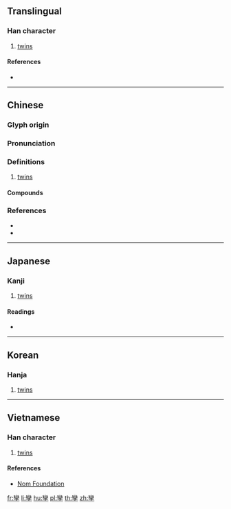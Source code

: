{{character info/new}}
{{also|孪}}
==Translingual==

===Han character===
{{Han char|rn=39|rad=子|as=19|sn=22|four=22407|canj=VFND|ids=⿱䜌子}}

# [[twin]]s

====References====
* {{Han ref|kx=0281.090|dkj=07051|dj=0551.090|hdz=21020.130|uh=5B7F|ud=23423|bh=C570|bd=50544}}

----

==Chinese==
{{zh-forms|s=孪}}

===Glyph origin===
{{Han etym}}

===Pronunciation===
{{zh-pron
|m=孿
|c=lyun4,syun3
|mn=loân
|oc=y
|cat=
}}

===Definitions===
{{zh-hanzi}}

# [[twin]]s

====Compounds====
{{zh-der|孿子|孿生|孿生兄弟|孿生子|孿伴兒}}

===References===
* {{R:twedu|A01004}}
* {{R:yue:Hanzi}}

----

==Japanese==

===Kanji===
{{ja-kanji|grade=|rs=子19}}

# [[twin]]s

====Readings====
* {{ja-readings|on=[[さん]] (san), [[せん]] (sen), [[れん]] (ren)|kun=[[ふたご]] (futago)}}

----

==Korean==

===Hanja===
{{ko-hanja|hangeul=산|rv=san|mr=san}}

# [[twin]]s

----

==Vietnamese==

===Han character===
{{vi-readings|rs=子19|hanviet=loan}}

# [[twin]]s

====References====
* [http://nomfoundation.org/common/nom_details.php?codepoint=5b7f Nom Foundation]

[[fr:孿]]
[[li:孿]]
[[hu:孿]]
[[pl:孿]]
[[th:孿]]
[[zh:孿]]